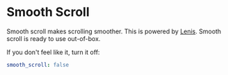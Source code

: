 # Smooth Scroll

Smooth scroll makes scrolling smoother. This is powered by [Lenis](https://lenis.darkroom.engineering/). Smooth scroll is ready to use out-of-box.

If you don't feel like it, turn it off:

```yml filename="_config.cupertino.yml"
smooth_scroll: false
```

